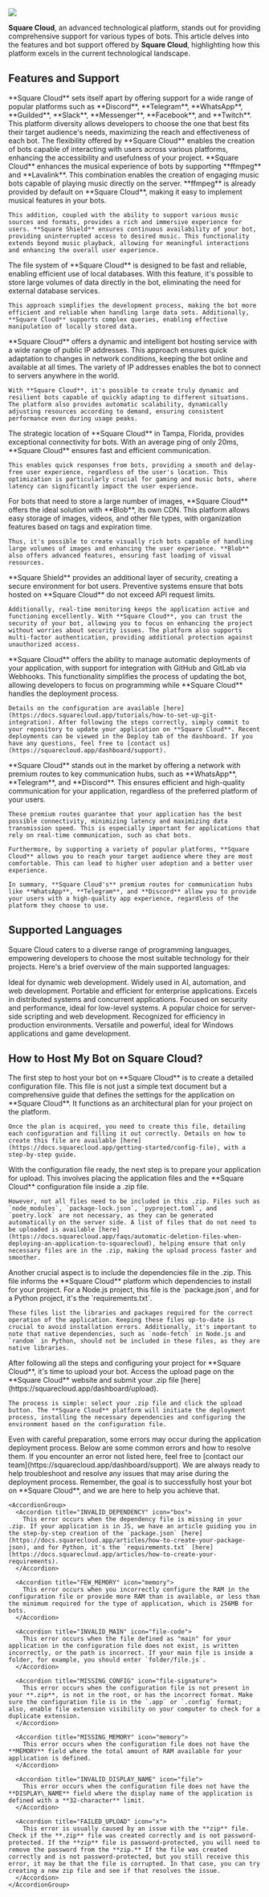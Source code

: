 <img src="/images/services/bots.png" />

**Square Cloud**, an advanced technological platform, stands out for providing comprehensive support for various types of bots. This article delves into the features and bot support offered by **Square Cloud**, highlighting how this platform excels in the current technological landscape.

## Features and Support

<CardGroup cols={1}>
  <Card title="Any Platform Support" icon="robot">
    **Square Cloud** sets itself apart by offering support for a wide range of popular platforms such as **Discord**, **Telegram**, **WhatsApp**, **Guilded**, **Slack**, **Messenger**, **Facebook**, and **Twitch**. This platform diversity allows developers to choose the one that best fits their target audience's needs, maximizing the reach and effectiveness of each bot. The flexibility offered by **Square Cloud** enables the creation of bots capable of interacting with users across various platforms, enhancing the accessibility and usefulness of your project.
  </Card>

  <Card title="Advanced Music Support" icon="music">
    **Square Cloud** enhances the musical experience of bots by supporting **ffmpeg** and **Lavalink**. This combination enables the creation of engaging music bots capable of playing music directly on the server. **ffmpeg** is already provided by default on **Square Cloud**, making it easy to implement musical features in your bots.

    This addition, coupled with the ability to support various music sources and formats, provides a rich and immersive experience for users. **Square Shield** ensures continuous availability of your bot, providing uninterrupted access to desired music. This functionality extends beyond music playback, allowing for meaningful interactions and enhancing the overall user experience.
  </Card>

  <Card title="Efficient Local Database" icon="database">
    The file system of **Square Cloud** is designed to be fast and reliable, enabling efficient use of local databases. With this feature, it's possible to store large volumes of data directly in the bot, eliminating the need for external database services.

    This approach simplifies the development process, making the bot more efficient and reliable when handling large data sets. Additionally, **Square Cloud** supports complex queries, enabling effective manipulation of locally stored data.
  </Card>

  <Card title="Dynamic Hosting" icon="rocket">
    **Square Cloud** offers a dynamic and intelligent bot hosting service with a wide range of public IP addresses. This approach ensures quick adaptation to changes in network conditions, keeping the bot online and available at all times. The variety of IP addresses enables the bot to connect to servers anywhere in the world.

    With **Square Cloud**, it's possible to create truly dynamic and resilient bots capable of quickly adapting to different situations. The platform also provides automatic scalability, dynamically adjusting resources according to demand, ensuring consistent performance even during usage peaks.
  </Card>

  <Card title="Optimized Bot Latency" icon="bolt">
    The strategic location of **Square Cloud** in Tampa, Florida, provides exceptional connectivity for bots. With an average ping of only 20ms, **Square Cloud** ensures fast and efficient communication.

    This enables quick responses from bots, providing a smooth and delay-free user experience, regardless of the user's location. This optimization is particularly crucial for gaming and music bots, where latency can significantly impact the user experience.
  </Card>

  <Card title="Efficient Image Storage" icon="cloud">
    For bots that need to store a large number of images, **Square Cloud** offers the ideal solution with **Blob**, its own CDN. This platform allows easy storage of images, videos, and other file types, with organization features based on tags and expiration time.

    Thus, it's possible to create visually rich bots capable of handling large volumes of images and enhancing the user experience. **Blob** also offers advanced features, ensuring fast loading of visual resources.
  </Card>

  <Card title="Advanced Security" icon="shield">
    **Square Shield** provides an additional layer of security, creating a secure environment for bot users. Preventive systems ensure that bots hosted on **Square Cloud** do not exceed API request limits.

    Additionally, real-time monitoring keeps the application active and functioning excellently. With **Square Cloud**, you can trust the security of your bot, allowing you to focus on enhancing the project without worries about security issues. The platform also supports multi-factor authentication, providing additional protection against unauthorized access.
  </Card>

  <Card title="Automatic Deployment via Git" icon="code">
    **Square Cloud** offers the ability to manage automatic deployments of your application, with support for integration with GitHub and GitLab via Webhooks. This functionality simplifies the process of updating the bot, allowing developers to focus on programming while **Square Cloud** handles the deployment process.

    Details on the configuration are available [here](https://docs.squarecloud.app/tutorials/how-to-set-up-git-integration). After following the steps correctly, simply commit to your repository to update your application on **Square Cloud**. Recent deployments can be viewed in the Deploy tab of the dashboard. If you have any questions, feel free to [contact us](https://squarecloud.app/dashboard/support).
  </Card>

  <Card title="Premium Routes" icon="star">
    **Square Cloud** stands out in the market by offering a network with premium routes to key communication hubs, such as **WhatsApp**, **Telegram**, and **Discord**. This ensures efficient and high-quality communication for your application, regardless of the preferred platform of your users.

    These premium routes guarantee that your application has the best possible connectivity, minimizing latency and maximizing data transmission speed. This is especially important for applications that rely on real-time communication, such as chat bots.

    Furthermore, by supporting a variety of popular platforms, **Square Cloud** allows you to reach your target audience where they are most comfortable. This can lead to higher user adoption and a better user experience.

    In summary, **Square Cloud's** premium routes for communication hubs like **WhatsApp**, **Telegram**, and **Discord** allow you to provide your users with a high-quality app experience, regardless of the platform they choose to use.
  </Card>
</CardGroup>

## Supported Languages

Square Cloud caters to a diverse range of programming languages, empowering developers to choose the most suitable technology for their projects. Here's a brief overview of the main supported languages:

<CardGroup cols={3}>
  <Card title="Node.js" icon="node-js" href="https://docs.squarecloud.app/articles/getting-started-with-nodejs">
    Ideal for dynamic web development.
  </Card>

  <Card title="Python" icon="python" href="https://docs.squarecloud.app/articles/getting-started-with-python">
    Widely used in AI, automation, and web development.
  </Card>

  <Card title="Java" icon="java" href="https://docs.squarecloud.app/articles/getting-started-with-java">
    Portable and efficient for enterprise applications.
  </Card>

  <Card title="Elixir" icon="droplet" href="https://docs.squarecloud.app/articles/getting-started-with-elixir">
    Excels in distributed systems and concurrent applications.
  </Card>

  <Card title="Rust" icon="rust" href="https://docs.squarecloud.app/articles/getting-started-with-rust">
    Focused on security and performance, ideal for low-level systems.
  </Card>

  <Card title="PHP" icon="php" href="https://docs.squarecloud.app/articles/getting-started-with-php">
    A popular choice for server-side scripting and web development.
  </Card>

  <Card title="Go" icon="golang" href="https://docs.squarecloud.app/articles/getting-started-with-go">
    Recognized for efficiency in production environments.
  </Card>

  <Card title="C#" icon="c" href="https://docs.squarecloud.app/articles/getting-started-with-csharp">
    Versatile and powerful, ideal for Windows applications and game development.
  </Card>
</CardGroup>

## How to Host My Bot on Square Cloud?

<Steps>
  <Step title="Configuration File" icon="file">
    The first step to host your bot on **Square Cloud** is to create a detailed configuration file. This file is not just a simple text document but a comprehensive guide that defines the settings for the application on **Square Cloud**. It functions as an architectural plan for your project on the platform.

    Once the plan is acquired, you need to create this file, detailing each configuration and filling it out correctly. Details on how to create this file are available [here](https://docs.squarecloud.app/getting-started/config-file), with a step-by-step guide.
  </Step>

  <Step title="ZIP File Creation" icon="file-zip">
    With the configuration file ready, the next step is to prepare your application for upload. This involves placing the application files and the **Square Cloud** configuration file inside a .zip file.

    However, not all files need to be included in this .zip. Files such as `node_modules`, `package-lock.json`, `pyproject.toml`, and `poetry.lock` are not necessary, as they can be generated automatically on the server side. A list of files that do not need to be uploaded is available [here](https://docs.squarecloud.app/faqs/automatic-deletion-files-when-deploying-an-application-to-squarecloud), helping ensure that only necessary files are in the .zip, making the upload process faster and smoother.
  </Step>

  <Step title="Dependencies File" icon="box">
    Another crucial aspect is to include the dependencies file in the .zip. This file informs the **Square Cloud** platform which dependencies to install for your project. For a Node.js project, this file is the `package.json`, and for a Python project, it's the `requirements.txt`.

    These files list the libraries and packages required for the correct operation of the application. Keeping these files up-to-date is crucial to avoid installation errors. Additionally, it's important to note that native dependencies, such as `node-fetch` in Node.js and `random` in Python, should not be included in these files, as they are native libraries.
  </Step>

  <Step title="Bot Upload" icon="arrow-up">
    After following all the steps and configuring your project for **Square Cloud**, it's time to upload your bot. Access the upload page on the **Square Cloud** website and submit your .zip file [here](https://squarecloud.app/dashboard/upload).

    The process is simple: select your .zip file and click the upload button. The **Square Cloud** platform will initiate the deployment process, installing the necessary dependencies and configuring the environment based on the configuration file.
  </Step>

  <Step title="Common Errors During Application Deployment" icon="x">
    <Warning>Even with careful preparation, some errors may occur during the application deployment process. Below are some common errors and how to resolve them. If you encounter an error not listed here, feel free to [contact our team](https://squarecloud.app/dashboard/support). We are always ready to help troubleshoot and resolve any issues that may arise during the deployment process. Remember, the goal is to successfully host your bot on **Square Cloud**, and we are here to help you achieve that.</Warning>

    <AccordionGroup>
      <Accordion title="INVALID_DEPENDENCY" icon="box">
        This error occurs when the dependency file is missing in your .zip. If your application is in JS, we have an article guiding you in the step-by-step creation of the `package.json` [here](https://docs.squarecloud.app/articles/how-to-create-your-package-json), and for Python, it's the `requirements.txt` [here](https://docs.squarecloud.app/articles/how-to-create-your-requirements).
      </Accordion>

      <Accordion title="FEW_MEMORY" icon="memory">
        This error occurs when you incorrectly configure the RAM in the configuration file or provide more RAM than is available, or less than the minimum required for the type of application, which is 256MB for bots.
      </Accordion>

      <Accordion title="INVALID_MAIN" icon="file-code">
        This error occurs when the file defined as "main" for your application in the configuration file does not exist, is written incorrectly, or the path is incorrect. If your main file is inside a folder, for example, you should enter `folder/file.js`.
      </Accordion>

      <Accordion title="MISSING_CONFIG" icon="file-signature">
        This error occurs when the configuration file is not present in your **.zip**, is not in the root, or has the incorrect format. Make sure the configuration file is in the `.app` or `.config` format; also, enable file extension visibility on your computer to check for a duplicate extension.
      </Accordion>

      <Accordion title="MISSING_MEMORY" icon="memory">
        This error occurs when the configuration file does not have the **MEMORY** field where the total amount of RAM available for your application is defined.
      </Accordion>

      <Accordion title="INVALID_DISPLAY_NAME" icon="file">
        This error occurs when the configuration file does not have the **DISPLAY\_NAME** field where the display name of the application is defined with a **32-character** limit.
      </Accordion>

      <Accordion title="FAILED_UPLOAD" icon="x">
        This error is usually caused by an issue with the **zip** file. Check if the **.zip** file was created correctly and is not password-protected. If the **zip** file is password-protected, you will need to remove the password from the **zip.** If the file was created correctly and is not password-protected, but you still receive this error, it may be that the file is corrupted. In that case, you can try creating a new zip file and see if that resolves the issue.
      </Accordion>
    </AccordionGroup>
  </Step>
</Steps>
